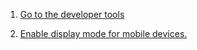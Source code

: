 1. [Go to the developer tools](https://support.apple.com/en-gb/guide/safari/sfri20948/mac)

1. [Enable display mode for mobile devices.](https://support.apple.com/guide/safari-developer/simulate-responsive-web-content-apple-devices-dev84bd42758/mac)